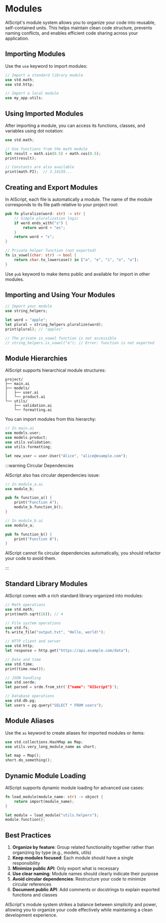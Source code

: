 
# Modules

AIScript's module system allows you to organize your code into reusable, self-contained units. This helps maintain clean code structure, prevents naming conflicts, and enables efficient code sharing across your application.

## Importing Modules

Use the `use` keyword to import modules:

```rust
// Import a standard library module
use std.math;
use std.http;

// Import a local module
use my_app.utils;
```

## Using Imported Modules

After importing a module, you can access its functions, classes, and variables using dot notation:

```rust
use std.math;

// Use functions from the math module
let result = math.sin(0.5) + math.cos(0.5);
print(result);

// Constants are also available
print(math.PI);  // 3.14159...
```

## Creating and Export Modules

In AIScript, each file is automatically a module. The name of the module corresponds to its file path relative to your project root:

<Tabs>
<Tab label="string_helpers.ai">

```rust
pub fn pluralize(word: str) -> str {
    // Simple pluralization logic
    if word.ends_with("s") {
        return word + "es";
    }
    return word + "s";
}

// Private helper function (not exported)
fn is_vowel(char: str) -> bool {
    return char.to_lowercase() in ["a", "e", "i", "o", "u"];
}
```
</Tab>
</Tabs>

Use `pub` keyword to make items public and available for import in other modules.

## Importing and Using Your Modules

```rust
// Import your module
use string_helpers;

let word = "apple";
let plural = string_helpers.pluralize(word);
print(plural); // "apples"

// The private is_vowel function is not accessible
// string_helpers.is_vowel("a"); // Error: function is not exported
```

## Module Hierarchies <Badge text="Not supported yet" type="warning" />

AIScript supports hierarchical module structures:

```
project/
├── main.ai
├── models/
│   ├── user.ai
│   └── product.ai
└── utils/
    ├── validation.ai
    └── formatting.ai
```

You can import modules from this hierarchy:

```rust
// In main.ai
use models.user;
use models.product;
use utils.validation;
use utils.formatting;

let new_user = user.User("Alice", "alice@example.com");
```

:::warning Circular Dependencies

AIScript also has circular dependencies issue:

```rust
// In module_a.ai
use module_b;

pub fn function_a() {
    print("Function A");
    module_b.function_b();
}

// In module_b.ai
use module_a;

pub fn function_b() {
    print("Function B");
}
```

AIScript cannot fix circular dependencies automatically, you should refactor your code to avoid them.

:::

## Standard Library Modules

AIScript comes with a rich standard library organized into modules:

```rust
// Math operations
use std.math;
print(math.sqrt(16)); // 4

// File system operations
use std.fs;
fs.write_file("output.txt", "Hello, world!");

// HTTP client and server
use std.http;
let response = http.get("https://api.example.com/data");

// Date and time
use std.time;
print(time.now());

// JSON handling
use std.serde;
let parsed = srde.from_str('{"name": "AIScript"}');

// Database operations
use std.db.pg;
let users = pg.query("SELECT * FROM users");
```

## Module Aliases <Badge text="Not supported yet" type="warning" />

Use the `as` keyword to create aliases for imported modules or items:

```rust
use std.collections.HashMap as Map;
use utils.very_long_module_name as short;

let map = Map();
short.do_something();
```


## Dynamic Module Loading

AIScript supports dynamic module loading for advanced use cases:

```rust
fn load_module(module_name: str) -> object {
    return import(module_name);
}

let module = load_module("utils.helpers");
module.function();
```

## Best Practices

1. **Organize by feature**: Group related functionality together rather than organizing by type (e.g., models, utils)
2. **Keep modules focused**: Each module should have a single responsibility
3. **Minimize public API**: Only export what is necessary
4. **Use clear naming**: Module names should clearly indicate their purpose
5. **Avoid circular dependencies**: Restructure your code to minimize circular references
6. **Document public API**: Add comments or docstrings to explain exported functions and classes

AIScript's module system strikes a balance between simplicity and power, allowing you to organize your code effectively while maintaining a clean development experience.